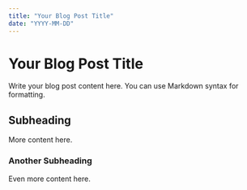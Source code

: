 ```yaml
---
title: "Your Blog Post Title"
date: "YYYY-MM-DD"
---
```


# Your Blog Post Title

Write your blog post content here. You can use Markdown syntax for formatting.

## Subheading

More content here.

### Another Subheading

Even more content here.
